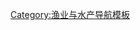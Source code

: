 {{Navbox
| name  = Hydroacoustics
| title = {{le|水聲學|Hydroacoustics}}
| listclass = hlist
| image = [[File:Akhumps_128_016_0_500c.png|140px]]
| state = {{{state|<includeonly>autocollapse</includeonly>}}}

| group1 = [[声呐]]
| list1  =
* [[声呐]]
* [[瘋狂伊凡]]
* {{tsl|en|Bistatic sonar|双基地声呐}}
* [[回音测深术]]
* {{tsl|en|Fessenden oscillator|费森登振荡器}}
* {{tsl|en|GLORIA sidescan sonar|GLORIA侧扫声纳}}
* [[多波束測深探測儀]]
* {{tsl|en|Passive acoustics|被动声学}}
* {{tsl|en|Scientific echosounder|科学的回声测深仪}}
* [[側掃聲納]]
* [[波束赋形]]
* [[聲納浮標|声呐浮标]]
* {{tsl|en|Surveillance Towed Array Sensor System|监视拖曳式阵列传感器系统}}
* {{tsl|en|Synthetic aperture sonar|合成孔径声纳}}
* {{tsl|en|Towed array sonar|拖曳阵列声呐}}
* {{tsl|en|Upward looking sonar|仰视声纳}}

| group2 = {{tsl|en|Acoustical oceanography|声学海洋学}}
| list2  =
* {{tsl|en|Acoustic network||声学网络}}
* {{tsl|en|Acoustic release|声学释放}}
* [[声学多普勒流速剖面仪]]
* {{tsl|en|Acoustic seabed classification||声学海底分类}}
* {{tsl|en|Acoustical oceanography|声学海洋学}}
* [[水下聽音器|水听器]]
* {{tsl|en|Long baseline acoustic positioning system|长基线声学定位系统}}
* {{tsl|en|Ocean acoustic tomography|海洋声学层析成像}}
* {{tsl|en|Short baseline acoustic positioning system||短基线声学定位系统}}
* {{tsl|en|Sofar bomb||Sofar bomb}}
* [[SOFAR通道]]
* {{tsl|en|Sound speed gradient|声速梯度}}
* {{tsl|en|Sound velocity probe|声速探头}}
* {{tsl|en|Ultra-short baseline|超短基线}}
* {{tsl|en|Underwater acoustics|水下声学}}
* {{tsl|en|Underwater acoustic communication|水下声学通信}}
* {{tsl|en|Underwater acoustic positioning system|水下声学定位系统}}

| group3 = {{tsl|en|Acoustic ecology|聲音生態學}}
| list3  =
* {{tsl|en|Acoustic survey in fishing||渔业声学调查}}
* {{tsl|en|Acoustic tag|声学标签}}
* [[回声定位|动物回声定位]]
* [[鯨魚擱淺]]
* {{tsl|en|Deep scattering layer|深散射层}}
* [[鱼群探测仪]]
* {{tsl|en|Fisheries acoustics|渔业声学}}
* {{tsl|en|Hearing range#Marine mammals||海洋哺乳动物的听觉范围}}
* {{tsl|en|Marine mammals and sonar|海洋哺乳动物与声纳}}
* [[鲸歌]]

| group4 = 相關主題
| list4  =
* {{tsl|en|Acoustic signature|声学签名}}
* {{tsl|en|Bioacoustics||生物声学}}
* [[声景生态学]]
* {{tsl|en|Geophysical MASINT||Geophysical MASINT}}
* {{tsl|en|Hydrographic survey|水文调查}}
* {{tsl|en|Noise map|噪音地图}}
* [[声景]]
}}<noinclude>

[[Category:渔业与水产导航模板]]
</noinclude>